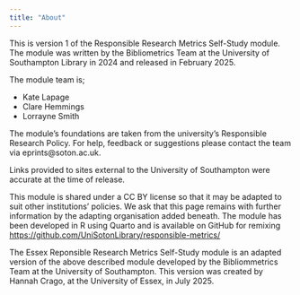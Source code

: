 ---
title: "About"
---

This is version 1 of the Responsible Research Metrics Self-Study module. The module was written by the Bibliometrics Team at the University of Southampton Library in 2024 and released in February 2025.

The module team is;

-   Kate Lapage
-   Clare Hemmings
-   Lorrayne Smith

The module's foundations are taken from the university's Responsible Research Policy. For help, feedback or suggestions please contact the team via eprints\@soton.ac.uk.

Links provided to sites external to the University of Southampton were accurate at the time of release.

This module is shared under a CC BY license so that it may be adapted to suit other institutions' policies. We ask that this page remains with further information by the adapting organisation added beneath. The module has been developed in R using Quarto and is available on GitHub for remixing <https://github.com/UniSotonLibrary/responsible-metrics/>

The Essex Reponsible Research Metrics Self-Study module is an adapted version of the above described module developed by the Bibliommetrics Team at the University of Southampton. This version was created by Hannah Crago, at the University of Essex, in July 2025.
